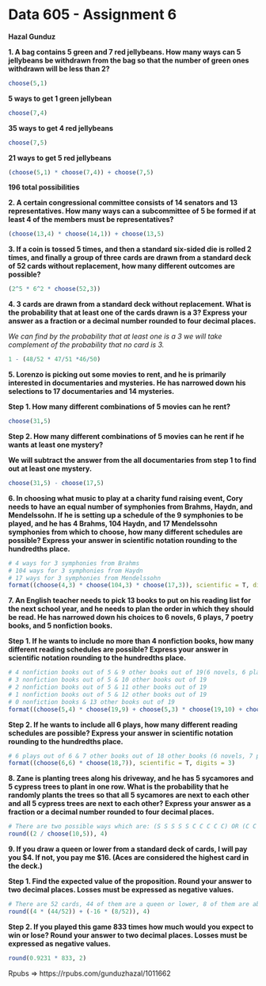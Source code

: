 
# Data 605 - Assignment 6

**Hazal Gunduz**

**1. A bag contains 5 green and 7 red jellybeans. How many ways can 5 jellybeans be withdrawn from the bag so that the number of green ones withdrawn will be less than 2?**

```r
choose(5,1)
```

**5 ways to get 1 green jellybean**

```r
choose(7,4)
```

**35 ways to get 4 red jellybeans**

```r
choose(7,5)
```

**21 ways to get 5 red jellybeans**

```r
(choose(5,1) * choose(7,4)) + choose(7,5)
```

**196 total possibilities**

**2. A certain congressional committee consists of 14 senators and 13 representatives. How many ways can a subcommittee of 5 be formed if at least 4 of the members must be representatives?**

```r
(choose(13,4) * choose(14,1)) + choose(13,5)
```

**3. If a coin is tossed 5 times, and then a standard six-sided die is rolled 2 times, and finally a group of three cards are drawn from a standard deck of 52 cards without replacement, how many different outcomes are possible?**

```r
(2^5 * 6^2 * choose(52,3))
```

**4. 3 cards are drawn from a standard deck without replacement. What is the probability that at least one of the cards drawn is a 3? Express your answer as a fraction or a decimal number rounded to four decimal places.**

*We can find by the probability that at least one is a 3 we will take complement of the probability that no card is 3.*

```r
1 - (48/52 * 47/51 *46/50)
```

**5. Lorenzo is picking out some movies to rent, and he is primarily interested in documentaries and mysteries. He has narrowed down his selections to 17 documentaries and 14 mysteries.**

**Step 1. How many different combinations of 5 movies can he rent?**

```r
choose(31,5)
```

**Step 2. How many different combinations of 5 movies can he rent if he wants at least one mystery?**

**We will subtract the answer from the all documentaries from step 1 to find out at least one mystery.**

```r
choose(31,5) - choose(17,5)
```

**6. In choosing what music to play at a charity fund raising event, Cory needs to have an equal number of symphonies from Brahms, Haydn, and Mendelssohn. If he is setting up a schedule of the 9 symphonies to be played, and he has 4 Brahms, 104 Haydn, and 17 Mendelssohn symphonies from which to choose, how many different schedules are possible? Express your answer in scientific notation rounding to the hundredths place.**

```r
# 4 ways for 3 symphonies from Brahms
# 104 ways for 3 symphonies from Haydn
# 17 ways for 3 symphonies from Mendelssohn
format((choose(4,3) * choose(104,3) * choose(17,3)), scientific = T, digits = 3)
```

**7. An English teacher needs to pick 13 books to put on his reading list for the next school year, and he needs to plan the order in which they should be read. He has narrowed down his choices to 6 novels, 6 plays, 7 poetry books, and 5 nonfiction books.**

**Step 1. If he wants to include no more than 4 nonfiction books, how many different reading schedules are possible? Express your answer in scientific notation rounding to the hundredths place.**

```r
# 4 nonfiction books out of 5 & 9 other books out of 19(6 novels, 6 plays, 7 poetry)
# 3 nonfiction books out of 5 & 10 other books out of 19
# 2 nonfiction books out of 5 & 11 other books out of 19
# 1 nonfiction books out of 5 & 12 other books out of 19
# 0 nonfiction books & 13 other books out of 19
format((choose(5,4) * choose(19,9) + choose(5,3) * choose(19,10) + choose(5,2) * choose(19,11) + choose(5,1) * choose(19,12) + choose(5,0) * choose(19,13)), scientific = T, digits = 3)
```

**Step 2. If he wants to include all 6 plays, how many different reading schedules are possible? Express your answer in scientific notation rounding to the hundredths place.**

```r
# 6 plays out of 6 & 7 other books out of 18 other books (6 novels, 7 poetry, 5 nonfiction)
format((choose(6,6) * choose(18,7)), scientific = T, digits = 3)
```

**8. Zane is planting trees along his driveway, and he has 5 sycamores and 5 cypress trees to plant in one row. What is the probability that he randomly plants the trees so that all 5 sycamores are next to each other and all 5 cypress trees are next to each other? Express your answer as a fraction or a decimal number rounded to four decimal places.**

```r
# There are two possible ways which are: (S S S S S C C C C C) OR (C C C C C S S S S S)
round((2 / choose(10,5)), 4)
```

**9. If you draw a queen or lower from a standard deck of cards, I will pay you $4. If not, you pay me $16. (Aces are considered the highest card in the deck.)**

**Step 1. Find the expected value of the proposition. Round your answer to two decimal places. Losses must be expressed as negative values.**

```r
# There are 52 cards, 44 of them are a queen or lower, 8 of them are above queen
round((4 * (44/52)) + (-16 * (8/52)), 4)
```

**Step 2. If you played this game 833 times how much would you expect to win or lose? Round your answer to two decimal places. Losses must be expressed as negative values.**

```r
round(0.9231 * 833, 2)
```

Rpubs =>  https://rpubs.com/gunduzhazal/1011662


